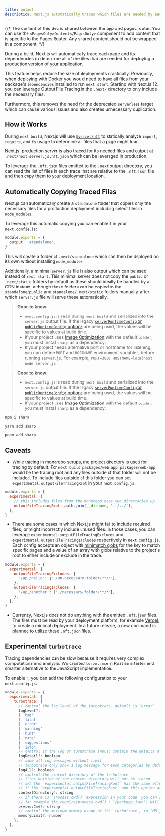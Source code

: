 ```yaml
---
title: output
description: Next.js automatically traces which files are needed by each page to allow for easy deployment of your application. Learn how it works here.
---
```


{/* The content of this doc is shared between the app and pages router. You can use the `<PagesOnly>Content</PagesOnly>` component to add content that is specific to the Pages Router. Any shared content should not be wrapped in a component. */}

During a build, Next.js will automatically trace each page and its dependencies to determine all of the files that are needed for deploying a production version of your application.

This feature helps reduce the size of deployments drastically. Previously, when deploying with Docker you would need to have all files from your package's `dependencies` installed to run `next start`. Starting with Next.js 12, you can leverage Output File Tracing in the `.next/` directory to only include the necessary files.

Furthermore, this removes the need for the deprecated `serverless` target which can cause various issues and also creates unnecessary duplication.

## How it Works

During `next build`, Next.js will use [`@vercel/nft`](https://github.com/vercel/nft) to statically analyze `import`, `require`, and `fs` usage to determine all files that a page might load.

Next.js' production server is also traced for its needed files and output at `.next/next-server.js.nft.json` which can be leveraged in production.

To leverage the `.nft.json` files emitted to the `.next` output directory, you can read the list of files in each trace that are relative to the `.nft.json` file and then copy them to your deployment location.

## Automatically Copying Traced Files

Next.js can automatically create a `standalone` folder that copies only the necessary files for a production deployment including select files in `node_modules`.

To leverage this automatic copying you can enable it in your `next.config.js`:

```js filename="next.config.js"
module.exports = {
  output: 'standalone',
}
```

This will create a folder at `.next/standalone` which can then be deployed on its own without installing `node_modules`.

Additionally, a minimal `server.js` file is also output which can be used instead of `next start`. This minimal server does not copy the `public` or `.next/static` folders by default as these should ideally be handled by a CDN instead, although these folders can be copied to the `standalone/public` and `standalone/.next/static` folders manually, after which `server.js` file will serve these automatically.

<AppOnly>

> **Good to know**:
>
> - `next.config.js` is read during `next build` and serialized into the `server.js` output file. If the legacy [`serverRuntimeConfig` or `publicRuntimeConfig` options](/docs/app/api-reference/next-config-js/runtime-configuration) are being used, the values will be specific to values at build time.
> - If your project uses [Image Optimization](/docs/app/building-your-application/optimizing/images) with the default `loader`, you must install `sharp` as a dependency:
> - If your project needs alternative port or hostname for listening, you can define `PORT` and `HOSTNAME` environment variables, before running `server.js`. For example, `PORT=3000 HOSTNAME=localhost node server.js`.

</AppOnly>

<PagesOnly>

> **Good to know**:
>
> - `next.config.js` is read during `next build` and serialized into the `server.js` output file. If the legacy [`serverRuntimeConfig` or `publicRuntimeConfig` options](/docs/pages/api-reference/next-config-js/runtime-configuration) are being used, the values will be specific to values at build time.
> - If your project uses [Image Optimization](/docs/pages/building-your-application/optimizing/images) with the default `loader`, you must install `sharp` as a dependency:

</PagesOnly>

```bash filename="Terminal"
npm i sharp
```

```bash filename="Terminal"
yarn add sharp
```

```bash filename="Terminal"
pnpm add sharp
```

## Caveats

- While tracing in monorepo setups, the project directory is used for tracing by default. For `next build packages/web-app`, `packages/web-app` would be the tracing root and any files outside of that folder will not be included. To include files outside of this folder you can set `experimental.outputFileTracingRoot` in your `next.config.js`.

```js filename="packages/web-app/next.config.js"
module.exports = {
  experimental: {
    // this includes files from the monorepo base two directories up
    outputFileTracingRoot: path.join(__dirname, '../../'),
  },
}
```

- There are some cases in which Next.js might fail to include required files, or might incorrectly include unused files. In those cases, you can leverage `experimental.outputFileTracingExcludes` and `experimental.outputFileTracingIncludes` respectively in `next.config.js`. Each config accepts an object with [minimatch globs](https://www.npmjs.com/package/minimatch) for the key to match specific pages and a value of an array with globs relative to the project's root to either include or exclude in the trace.

```js filename="next.config.js"
module.exports = {
  experimental: {
    outputFileTracingExcludes: {
      '/api/hello': ['./un-necessary-folder/**/*'],
    },
    outputFileTracingIncludes: {
      '/api/another': ['./necessary-folder/**/*'],
    },
  },
}
```

- Currently, Next.js does not do anything with the emitted `.nft.json` files. The files must be read by your deployment platform, for example [Vercel](https://vercel.com), to create a minimal deployment. In a future release, a new command is planned to utilize these `.nft.json` files.

## Experimental `turbotrace`

Tracing dependencies can be slow because it requires very complex computations and analysis. We created `turbotrace` in Rust as a faster and smarter alternative to the JavaScript implementation.

To enable it, you can add the following configuration to your `next.config.js`:

```js filename="next.config.js"
module.exports = {
  experimental: {
    turbotrace: {
      // control the log level of the turbotrace, default is `error`
      logLevel?:
      | 'bug'
      | 'fatal'
      | 'error'
      | 'warning'
      | 'hint'
      | 'note'
      | 'suggestions'
      | 'info',
      // control if the log of turbotrace should contain the details of the analysis, default is `false`
      logDetail?: boolean
      // show all log messages without limit
      // turbotrace only show 1 log message for each categories by default
      logAll?: boolean
      // control the context directory of the turbotrace
      // files outside of the context directory will not be traced
      // set the `experimental.outputFileTracingRoot` has the same effect
      // if the `experimental.outputFileTracingRoot` and this option are both set, the `experimental.turbotrace.contextDirectory` will be used
      contextDirectory?: string
      // if there is `process.cwd()` expression in your code, you can set this option to tell `turbotrace` the value of `process.cwd()` while tracing.
      // for example the require(process.cwd() + '/package.json') will be traced as require('/path/to/cwd/package.json')
      processCwd?: string
      // control the maximum memory usage of the `turbotrace`, in `MB`, default is `6000`.
      memoryLimit?: number
    },
  },
}
```
